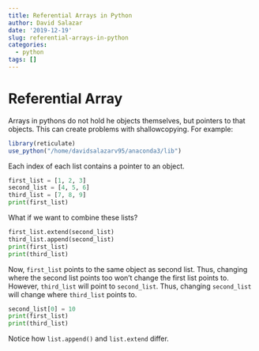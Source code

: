 ```yaml
---
title: Referential Arrays in Python
author: David Salazar
date: '2019-12-19'
slug: referential-arrays-in-python
categories:
  - python
tags: []
---
```


# Referential Array

Arrays in pythons do not hold he objects themselves, but pointers to that objects. This can create problems with shallowcopying. For example: 

```r
library(reticulate)
use_python("/home/davidsalazarv95/anaconda3/lib")
```

Each index of each list contains a pointer to an object. 

```python
first_list = [1, 2, 3]
second_list = [4, 5, 6]
third_list = [7, 8, 9]
print(first_list)
```

What if we want to combine these lists?

```python
first_list.extend(second_list)
third_list.append(second_list)
print(first_list)
print(third_list)
```

Now, `first_list` points to the same object as second list. Thus, changing where the second list points too won't change the first list points to. However, `third_list` will point to `second_list`. Thus, changing `second_list` will change where `third_list` points to. 

```python
second_list[0] = 10
print(first_list)
print(third_list)
```

Notice how `list.append()` and `list.extend` differ. 





